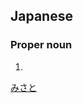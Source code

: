 ==Japanese==
{{ja-kanjitab|美|郷}}

===Proper noun===
{{ja-pos|proper|みさと}}

# {{given name|female|lang=ja}}

[[Category:Japanese female given names|みさと]]